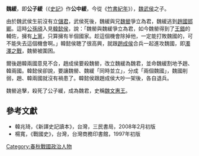 '''魏緩'''，即'''公子緩'''（《[[史記|史記]]》作'''公中緩'''，今從《[[竹書紀年|竹書紀年]]》），[[魏武侯|魏武侯]]之子。

由於魏武侯生前沒有立[[儲君|儲君]]，武侯死後，魏緩與兄[[魏文惠王|魏罃]]爭立為君，魏緩逃到[[趙國|趙國]][[邯鄲|邯鄲]]。這時[[公孫頎|公孫頎]]入見[[韓懿侯|韓懿侯]]，說：「魏罃與魏緩爭立為君，如今魏罃得到了[[王錯|王錯]]的輔佐，擁有[[上黨|上黨]]，只算擁有半個國家。趁這個機會除掉他，一定能打敗魏國的，可不能失去這個機會啊。」韓懿侯聴了很高興，就跟[[趙成侯|趙成侯]]合兵一起進攻魏國，即[[濁澤之戰|濁澤之戰]]，魏罃被圍困。

爾後趙韓兩國意見不合，趙成侯要殺魏罃，改立魏緩為魏君，並命魏緩割地予趙、韓兩國。韓懿侯卻說，要讓魏罃、魏緩「同時並立」，分成「兩個魏國」，魏國削弱，趙、韓兩國就沒有禍患了。韓懿侯跟趙成侯大吵一架後，各自退兵。

魏罃追擊，殺死了公子緩，成為魏君，史稱[[魏文惠王|魏文惠王]]。

== 參考文獻 ==
* 韓兆琦，《新譯史記讀本》，台灣，三民書局，2008年2月初版
* 楊寬，《戰國史》，台灣，台灣商務印書館，1997年初版

[[Category:春秋戰國政治人物|Category:春秋戰國政治人物]]